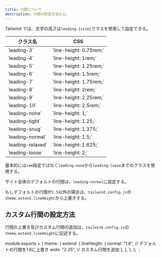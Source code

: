```yaml
---
title: 行間について
description: 行間の設定方法など。
---
```



Tailwind では、文字の高さは`leading-{size}`クラスを使用して設定できる。

<table>
  <thead>
    <tr>
      <th>クラス名</th>
      <th>CSS</th>
    </tr>
  </thead>
  <tbody>
    <tr>
      <td>`leading-3`</td>
      <td>`line-height: 0.75rem;`</td>
    </tr>
    <tr>
      <td>`leading-4`</td>
      <td>`line-height: 1rem;`</td>
    </tr>
    <tr>
      <td>`leading-5`</td>
      <td>`line-height: 1.25rem;`</td>
    </tr>
    <tr>
      <td>`leading-6`</td>
      <td>`line-height: 1.5rem;`</td>
    </tr>
    <tr>
      <td>`leading-7`</td>
      <td>`line-height: 1.75rem;`</td>
    </tr>
    <tr>
      <td>`leading-8`</td>
      <td>`line-height: 2rem;`</td>
    </tr>
    <tr>
      <td>`leading-9`</td>
      <td>`line-height: 2.25rem;`</td>
    </tr>
    <tr>
      <td>`leading-10`</td>
      <td>`line-height: 2.5rem;`</td>
    </tr>
    <tr>
      <td>`leading-none`</td>
      <td>`line-height: 1;`</td>
    </tr>
    <tr>
      <td>`leading-tight`</td>
      <td>`line-height: 1.25;`</td>
    </tr>
    <tr>
      <td>`leading-snug`</td>
      <td>`line-height: 1.375;`</td>
    </tr>
    <tr>
      <td>`leading-normal`</td>
      <td>`line-height: 1.5;`</td>
    </tr>
    <tr>
      <td>`leading-relaxed`</td>
      <td>`line-height: 1.625;`</td>
    </tr>
    <tr>
      <td>`leading-loose`</td>
      <td>`line-height: 2;`</td>
    </tr>
  </tbody>
</table>

基本的には`rem`指定ではなく`leading-none`から`leading-loose`までのクラスを使用する。

サイト全体のデフォルトの行間は、`leading-normal`に設定する。

もしデフォルトの行間が`1.5`以外の場合は、`tailwind.config.js`の`theme.extend.lineHeight`から上書きする。

## カスタム行間の設定方法

行間の上書き及びカスタム行間の追加は、`tailwind.config.js`の`theme.extend.lineHeight`に記述する。

  module.exports = {
    theme: {
      extend: {
        lineHeight: {
          normal: "1.6", // デフォルトの行間を1.6に上書き
          wide: "2.25", // カスタム行間を追加
        },
      },
    },
  };
`;

<Code code={configCode} lang="js" title="tailwind.config.js" />

<DevCaution fileName="tailwind.config.js" />
